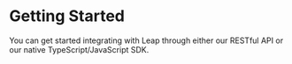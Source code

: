 
# Getting Started

You can get started integrating with Leap through either our RESTful API or our native TypeScript/JavaScript SDK.

<QuickStartCards />